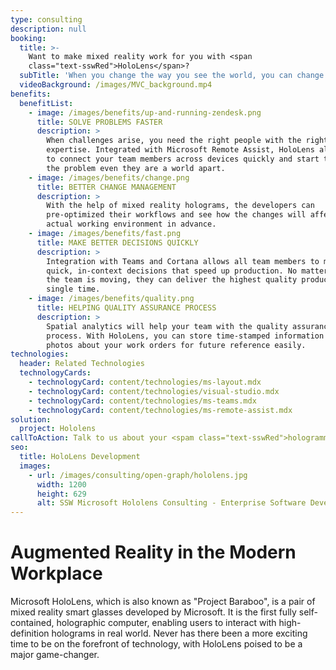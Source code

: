 ```yaml
---
type: consulting
description: null
booking:
  title: >-
    Want to make mixed reality work for you with <span
    class="text-sswRed">HoloLens</span>?
  subTitle: 'When you change the way you see the world, you can change the world you see'
  videoBackground: /images/MVC_background.mp4
benefits:
  benefitList:
    - image: /images/benefits/up-and-running-zendesk.png
      title: SOLVE PROBLEMS FASTER
      description: >
        When challenges arise, you need the right people with the right
        expertise. Integrated with Microsoft Remote Assist, HoloLens allows you
        to connect your team members across devices quickly and start to work on
        the problem even they are a world apart.
    - image: /images/benefits/change.png
      title: BETTER CHANGE MANAGEMENT
      description: >
        With the help of mixed reality holograms, the developers can
        pre-optimized their workflows and see how the changes will affect their
        actual working environment in advance.
    - image: /images/benefits/fast.png
      title: MAKE BETTER DECISIONS QUICKLY
      description: >
        Integration with Teams and Cortana allows all team members to make
        quick, in-context decisions that speed up production. No matter how fast
        the team is moving, they can deliver the highest quality products every
        single time.
    - image: /images/benefits/quality.png
      title: HELPING QUALITY ASSURANCE PROCESS
      description: >
        Spatial analytics will help your team with the quality assurance
        process. With HoloLens, you can store time-stamped information and
        photos about your work orders for future reference easily.
technologies:
  header: Related Technologies
  technologyCards:
    - technologyCard: content/technologies/ms-layout.mdx
    - technologyCard: content/technologies/visual-studio.mdx
    - technologyCard: content/technologies/ms-teams.mdx
    - technologyCard: content/technologies/ms-remote-assist.mdx
solution:
  project: Hololens
callToAction: Talk to us about your <spam class="text-sswRed">hologrammatic world</span>
seo:
  title: HoloLens Development
  images:
    - url: /images/consulting/open-graph/hololens.jpg
      width: 1200
      height: 629
      alt: SSW Microsoft Hololens Consulting - Enterprise Software Development
---
```


# Augmented Reality in the Modern Workplace

<VideoEmbed url="https://www.youtube.com/watch?v=eqFqtAJMtYE" />

Microsoft HoloLens, which is also known as "Project Baraboo", is a pair of mixed reality smart glasses developed by Microsoft. It is the first fully self-contained, holographic computer, enabling users to interact with high-definition holograms in real world. Never has there been a more exciting time to be on the forefront of technology, with HoloLens poised to be a major game-changer.
